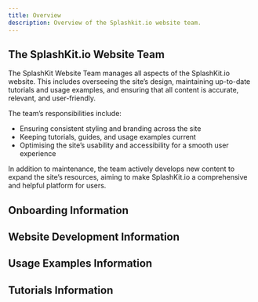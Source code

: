 ```yaml
---
title: Overview
description: Overview of the Splashkit.io website team.
---
```



## The SplashKit.io Website Team

The SplashKit Website Team manages all aspects of the SplashKit.io website. This includes overseeing
the site’s design, maintaining up-to-date tutorials and usage examples, and ensuring that all
content is accurate, relevant, and user-friendly.

The team’s responsibilities include:

- Ensuring consistent styling and branding across the site
- Keeping tutorials, guides, and usage examples current
- Optimising the site’s usability and accessibility for a smooth user experience

In addition to maintenance, the team actively develops new content to expand the site’s resources,
aiming to make SplashKit.io a comprehensive and helpful platform for users.

## Onboarding Information

<CardGrid>
  <LinkCard
    title="Getting Started with Starlight.io"
    description="The guide on how to get started with Starlight.io."
    href="/products/splashkit/02-setting-up"
  />
  <LinkCard
    title="Common Troubleshooting Tips"
    description="How to fix common issues that may arise."
    href="/products/splashkit/03-github-guide/#troubleshooting"
  />
  <LinkCard
    title="How to Create a Pull Request"
    description="The guide on how to create a pull request."
    href="/products/splashkit/04-pull-request"
  />
  <LinkCard
    title="Pull Request Template"
    description="The template for creating a pull request."
    href="/products/splashkit/05-pull-request-template"
  />
  <LinkCard
    title="Peer Review Guide"
    description="The guide on how to do a peer review."
    href="/products/splashkit/06-peer-review"
  />
  <LinkCard
    title="Planner Board Etiquette"
    description="The guide on how to use the planner board within the SplashKit team."
    href="/products/splashkit/07-planner-board"
  />
</CardGrid>

## Website Development Information

<CardGrid>
  <LinkCard
    title="Website Development Overview"
    description="The overview of the SplashKit website development."
    href="/products/splashkit/projects/splashkit-website/website-documentation/01-splashkit-website-overview"
  />
  <LinkCard
    title="Website Development Files"
    description="The files used in the SplashKit website development."
    href="/products/splashkit/projects/splashkit-website/website-documentation/02-web-dev-files"
  />
  <LinkCard
    title="Website Development Style Guide"
    description="The style guide for the SplashKit website development."
    href="/products/splashkit/projects/splashkit-website/website-documentation/03-css-styling-guide"
  />
</CardGrid>

## Usage Examples Information

<CardGrid>
  <LinkCard
    title="Creating Usage Examples"
    description="How to create usage examples for the Splashkit website."
    href="/products/splashkit/projects/splashkit-website/usage-examples/02-creating-usage-examples"
  />
  <LinkCard
    title="Pull Requests for Usage Examples"
    description="How to create a pull request for usage examples."
    href="/products/splashkit/projects/splashkit-website/usage-examples/03-usage-pull-request"
  />
  <LinkCard
    title="Peer Reviews for Usage Examples"
    description="How to do a peer review for usage examples."
    href="/products/splashkit/projects/splashkit-website/usage-examples/04-usage-peer-review"
  />
  <LinkCard
    title="Style Guide for Usage Examples"
    description="General rules to follow when creating usage examples."
    href="/products/splashkit/projects/splashkit-website/usage-examples/05-usage-example-style-guide"
  />
</CardGrid>

## Tutorials Information

<CardGrid>
  <LinkCard
    title="Tutorial Proposal Template"
    description="The template for creating a tutorial proposal."
    href="/products/splashkit/projects/splashkit-website/tutorials-documentation/01-tutorial-proposal-template"
  />
  <LinkCard
    title="Tutorial Style Guide"
    description="The style guide for creating tutorials."
    href="/products/splashkit/projects/splashkit-website/tutorials-documentation/02-tutorial-style-guide"
  />
  <LinkCard
    title="Tutorial Reviews"
    description="The current tutorials that need to be reviewed."
    href="/products/splashkit/projects/splashkit-website/tutorials-documentation/03-tutorial-reviews"
  />
  <LinkCard
    title="OOP Styling Guide"
    description="How to convert top level statements to OOP or vice versa."
    href="/products/splashkit/projects/splashkit-website/tutorials-documentation/04-adding-oop"
  />
</CardGrid>

